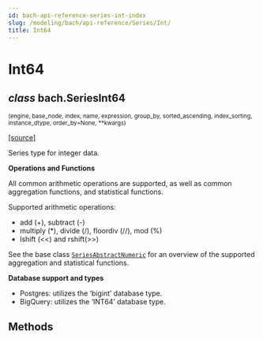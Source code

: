 ```yaml
---
id: bach-api-reference-series-int-index
slug: /modeling/bach/api-reference/Series/Int/
title: Int64
---
```


# Int64

<div className="class">

## <span className="type-annotation"><em>class</em></span> <span className="additional-name">bach.</span><span className="name">SeriesInt64</span>

<small className="parameter-list">(<span className="parameter" id="engine">engine</span>, <span className="parameter" id="base_node">base_node</span>, <span className="parameter" id="index">index</span>, <span className="parameter" id="name">name</span>, <span className="parameter" id="expression">expression</span>, <span className="parameter" id="group_by">group_by</span>, <span className="parameter" id="sorted_ascending">sorted_ascending</span>, <span className="parameter" id="index_sorting">index_sorting</span>, <span className="parameter" id="instance_dtype">instance_dtype</span>, <span className="parameter" id="order_by">order_by=None</span>, <span className="parameter" id="**">\*\*kwargs</span>)</small>


&#8203;<span className="view-source">[[source]](https://github.com/objectiv/objectiv-analytics/blob/main/bach/bach/series/series_numeric.py)</span>

<div className="content">

Series type for integer data.

**Operations and Functions**

All common arithmetic operations are supported, as well as common aggregation functions, and statistical
functions.

Supported arithmetic operations:
- add (+), subtract (-)
- multiply (\*), divide (/), floordiv (//), mod (%)
- lshift (<<) and rshift(>>)

See the base class [`SeriesAbstractNumeric`](/modeling/bach/api-reference/Series/AbstractNumeric/index.mdx#bach.SeriesAbstractNumeric) for an overview of the supported aggregation and
statistical functions.

**Database support and types**

* Postgres: utilizes the ‘bigint’ database type.
* BigQuery: utilizes the ‘INT64’ database type.


</div>


</div>

## Methods

<div className="table-autosummary">

|                                                   |                                                                                                                                                                                                     |
| ------------------------------------------------- | -------------------------------------------------------------------------------------------------------------------------------------------------------------------------------------------------- |


</div>

